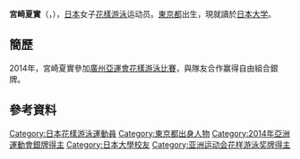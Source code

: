{{noteTA|G1=Aquatics}}
{{Infobox Swimmer
| swimmername = 宮崎夏實
| image = 
| imagesize = 
| caption = 
| fullname =  
| nationality = {{JPN}}
| strokes = 
| club = 
| collegeteam = 
| birth_date ={{birth date and age|1993|7|14}}<ref name="JOC">{{cite web|title=仁川アジア競技大会2014  ＞ 日本代表選手団 ＞ 宮崎 夏実|url=http://www.joc.or.jp/games/asia/2014/japan/synchronisedswimming/miyazakinatsumi.html|website=2015 JAPANESE OLYMPIC COMMITTEE|accessdate=2015-08-12|archive-date=2015-08-08|archive-url=https://web.archive.org/web/20150808042213/http://www.joc.or.jp/games/asia/2014/japan/synchronisedswimming/miyazakinatsumi.html|dead-url=no}}{{ja}}</ref>
| birth_place = {{JPN}}[[東京都|東京都]] 
| height = {{height|m=1.64}}<ref name="JOC"/>
| weight = {{weight|kg=51}}<ref name="JOC"/>
| medaltemplates =
{{MedalCountry | {{JPN}}}}
{{MedalSport | 女子[[花樣游泳|花樣游泳]]}}
{{MedalCompetition | [[亞洲運動會|亞洲運動會]]}}
{{MedalSilver | [[2014年亞洲運動會|2014年 仁川]] | [[2014年亞洲運動會韻律泳比賽|自由組合]] }}
}}
{{Japanese|japanese=宮崎 夏実|kana=みやざき なつみ|romaji=Miyazaki Natsumi}}
'''宮崎夏實'''（{{lang-ja|'''みやざき なつみ'''}}，{{bd|1993年|7月14日||}}），[[日本|日本]]女子[[花樣游泳|花樣游泳]]运动员。[[東京都|東京都]]出生，現就讀於[[日本大学|日本大学]]。

==簡歷==
2014年，宮崎夏實參加[[2014年亞洲運動會|廣州亞運會]][[2014年亞洲運動會花樣游泳比賽|花樣游泳比賽]]，與隊友合作赢得自由組合銀牌。

==參考資料==
{{Reflist}}

{{DEFAULTSORT:Miyazaki Natsumi}}
[[Category:日本花樣游泳運動員|Category:日本花樣游泳運動員]]
[[Category:東京都出身人物|Category:東京都出身人物]]
[[Category:2014年亞洲運動會銀牌得主|Category:2014年亞洲運動會銀牌得主]]
[[Category:日本大學校友|Category:日本大學校友]]
[[Category:亚洲运动会花样游泳奖牌得主|Category:亚洲运动会花样游泳奖牌得主]]